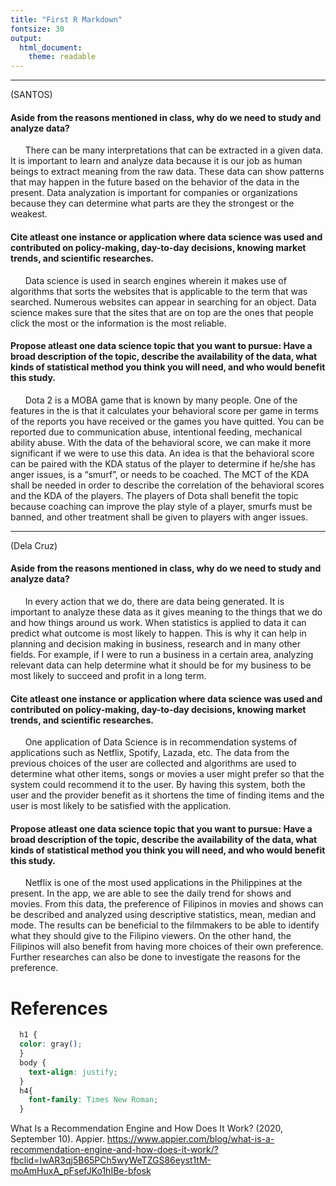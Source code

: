 ```yaml
---
title: "First R Markdown"
fontsize: 30
output: 
  html_document: 
    theme: readable
---
```


***

(SANTOS)

#### Aside from the reasons mentioned in class, why do we need to study and analyze data?

&nbsp;&nbsp;&nbsp;&nbsp;&nbsp;&nbsp;There can be many interpretations that can be extracted in a given data. It is important to learn and analyze data because it is our job as human beings to extract meaning from the raw data. These data can show patterns that may happen in the future based on the behavior of the data in the present. Data analyzation is important for companies or organizations because they can determine what parts are they the strongest or the weakest.

#### Cite atleast one instance or application where data science was used and contributed on policy-making, day-to-day decisions, knowing market trends, and scientific researches.

&nbsp;&nbsp;&nbsp;&nbsp;&nbsp;&nbsp;Data science is used in search engines wherein it makes use of algorithms that sorts the websites that is applicable to the term that was searched. Numerous websites can appear in searching for an object. Data science makes sure that the sites that are on top are the ones that people click the most or the information is the most reliable.

#### Propose atleast one data science topic that you want to pursue: Have a broad description of the topic, describe the availability of the data, what kinds of statistical method you think you will need, and who would benefit this study.

&nbsp;&nbsp;&nbsp;&nbsp;&nbsp;&nbsp;Dota 2 is a MOBA game that is known by many people. One of the features in the is that it calculates your behavioral score per game in terms of the reports you have received or the games you have quitted. You can be reported due to communication abuse, intentional feeding, mechanical ability abuse. With the data of the behavioral score, we can make it more significant if we were to use this data. An idea is that the behavioral score can be paired with the KDA status of the player to determine if he/she has anger issues, is a "smurf", or needs to be coached. The MCT of the KDA shall be needed in order to describe the correlation of the behavioral scores and the KDA of the players. The players of Dota shall benefit the topic because coaching can improve the play style of a player, smurfs must be banned, and other treatment shall be given to players with anger issues. 
		
***

(Dela Cruz)

#### Aside from the reasons mentioned in class, why do we need to study and analyze data?

&nbsp;&nbsp;&nbsp;&nbsp;&nbsp;&nbsp;In every action that we do, there are data being generated. It is important to analyze these data as it gives meaning to the things that we do and how things around us work. When statistics is applied to data it can predict what outcome is most likely to happen. This is why it can help in planning and decision making in business, research and in many other fields. For example, if I were to run a business in a certain area, analyzing relevant data can help determine what it should be for my business to be most likely to succeed and profit in a long term. 
  
#### Cite atleast one instance or application where data science was used and contributed on policy-making, day-to-day decisions, knowing market trends, and scientific researches.
  
&nbsp;&nbsp;&nbsp;&nbsp;&nbsp;&nbsp;One application of Data Science is in recommendation systems of applications such as Netflix, Spotify, Lazada, etc. The data from the previous choices of the user are collected and algorithms are used to determine what other items, songs or movies a user might prefer so that the system could recommend it to the user. By having this system, both the user and the provider benefit as it shortens the time of finding items and the user is most likely to be satisfied with the application.
    
#### Propose atleast one data science topic that you want to pursue: Have a broad description of the topic, describe the availability of the data, what kinds of statistical method you think you will need, and who would benefit this study.
    
&nbsp;&nbsp;&nbsp;&nbsp;&nbsp;&nbsp;Netflix is one of the most used applications in the Philippines at the present. In the app, we are able to see the daily trend for shows and movies. From this data, the preference of Filipinos in movies and shows can be described and analyzed using descriptive statistics, mean, median and mode. The results can be beneficial to the filmmakers to be able to identify what they should give to the Filipino viewers. On the other hand, the Filipinos will also benefit from having more choices of their own preference. Further researches can also be done to investigate the reasons for the preference.
    
# References

```css

  h1 {
  color: gray();
  }
  body {
    text-align: justify;
  }
  h4{
    font-family: Times New Roman;
  }
  ```
  What Is a Recommendation Engine and How Does It Work? (2020, September 10). Appier. <https://www.appier.com/blog/what-is-a-recommendation-engine-and-how-does-it-work/?fbclid=IwAR3qj5B65PCh5wyWeTZGS86eyst1tM-moAmHuxA_pFsefJKo1hIBe-bfosk>
    
